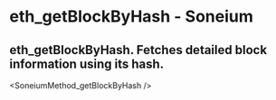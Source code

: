 # eth_getBlockByHash - Soneium

## eth_getBlockByHash. Fetches detailed block information using its hash.


<SoneiumMethod_getBlockByHash />
